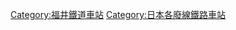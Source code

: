 {{DEFAULTSORT:Nanetsu}}

[[Category:福井鐵道車站|Category:福井鐵道車站]]
[[Category:日本各廢線鐵路車站|Category:日本各廢線鐵路車站]]